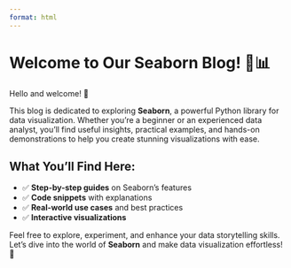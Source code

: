 ```yaml
---
format: html
---
```

<div class="waves"></div>
<div class="stars"></div>


# Welcome to Our Seaborn Blog! 🎨📊  

Hello and welcome! 👋  

This blog is dedicated to exploring **Seaborn**, a powerful Python library for data visualization. Whether you're a beginner or an experienced data analyst, you'll find useful insights, practical examples, and hands-on demonstrations to help you create stunning visualizations with ease.  

## What You'll Find Here:  
- ✅ **Step-by-step guides** on Seaborn's features  
- ✅ **Code snippets** with explanations  
- ✅ **Real-world use cases** and best practices  
- ✅ **Interactive visualizations**  

Feel free to explore, experiment, and enhance your data storytelling skills. Let’s dive into the world of **Seaborn** and make data visualization effortless! 🚀  
